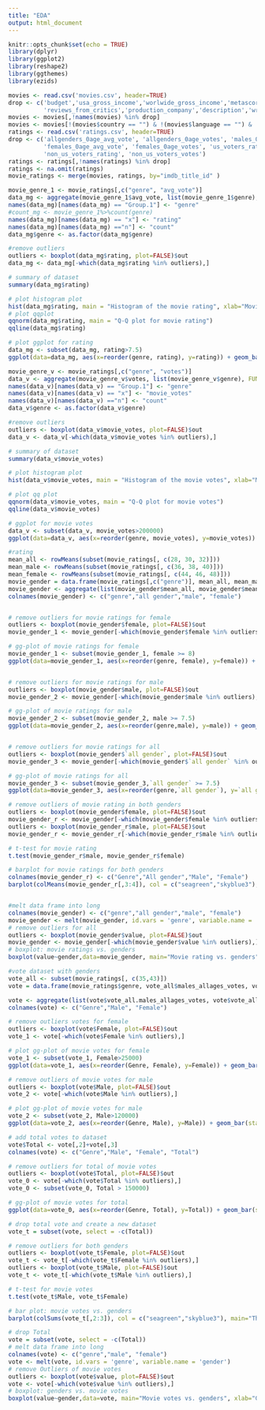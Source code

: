 ```yaml
---
title: "EDA"
output: html_document
---
```


```r
knitr::opts_chunk$set(echo = TRUE)
library(dplyr)
library(ggplot2)
library(reshape2)
library(ggthemes)
library(ezids)
```


```r
movies <- read.csv('movies.csv', header=TRUE)
drop <- c('budget','usa_gross_income','worlwide_gross_income','metascore','reviews_from_users',
          'reviews_from_critics','production_company','description','writer')
movies <- movies[,!names(movies) %in% drop]
movies <- movies[!(movies$country == "") & !(movies$language == "") & !(movies$director == "") & !(movies$actors == ""),]
ratings <- read.csv('ratings.csv', header=TRUE)
drop <- c('allgenders_0age_avg_vote', 'allgenders_0age_votes', 'males_0age_avg_vote', 'males_0age_votes',
          'females_0age_avg_vote', 'females_0age_votes', 'us_voters_rating', 'us_voters_votes', 
          'non_us_voters_rating', 'non_us_voters_votes')
ratings <- ratings[,!names(ratings) %in% drop]
ratings <- na.omit(ratings)
movie_ratings <- merge(movies, ratings, by="imdb_title_id" )
```


```r
movie_genre_1 <- movie_ratings[,c("genre", "avg_vote")]
data_mg <- aggregate(movie_genre_1$avg_vote, list(movie_genre_1$genre), FUN=mean, sort = FALSE)
names(data_mg)[names(data_mg) == "Group.1"] <- "genre"
#count_mg <- movie_genre_1%>%count(genre)
names(data_mg)[names(data_mg) == "x"] <- "rating"
names(data_mg)[names(data_mg) =="n"] <- "count"
data_mg$genre <- as.factor(data_mg$genre)

#remove outliers
outliers <- boxplot(data_mg$rating, plot=FALSE)$out
data_mg <- data_mg[-which(data_mg$rating %in% outliers),]

# summary of dataset
summary(data_mg$rating)

# plot histogram plot
hist(data_mg$rating, main = "Histogram of the movie rating", xlab="Movie rating", col="seagreen", breaks = 15)
# plot qqplot
qqnorm(data_mg$rating, main = "Q-Q plot for movie rating")
qqline(data_mg$rating)

# plot ggplot for rating
data_mg <- subset(data_mg, rating>7.5)
ggplot(data=data_mg, aes(x=reorder(genre, rating), y=rating)) + geom_bar(stat = "identity", position="dodge",alpha=.7,fill = "skyblue3") + scale_fill_brewer(palette = "Set2") + xlab("Movie genre") + ylab("Movie Rating")+ labs(title='The rating of various movie genres (rating >= 7.5)') + coord_flip()+theme(text = element_text(size=8),)+ theme(legend.position="right")+ theme(plot.title = element_text(size=12))

```

```r
movie_genre_v <- movie_ratings[,c("genre", "votes")]
data_v <- aggregate(movie_genre_v$votes, list(movie_genre_v$genre), FUN=sum, sort = FALSE)
names(data_v)[names(data_v) == "Group.1"] <- "genre"
names(data_v)[names(data_v) == "x"] <- "movie_votes"
names(data_v)[names(data_v) =="n"] <- "count"
data_v$genre <- as.factor(data_v$genre)

#remove outliers
outliers <- boxplot(data_v$movie_votes, plot=FALSE)$out
data_v <- data_v[-which(data_v$movie_votes %in% outliers),]

# summary of dataset
summary(data_v$movie_votes)

# plot histogram plot
hist(data_v$movie_votes, main = "Histogram of the movie votes", xlab="Movie votes", col="seagreen", breaks = 15)

# plot qq plot
qqnorm(data_v$movie_votes, main = "Q-Q plot for movie votes")
qqline(data_v$movie_votes)

# ggplot for movie votes
data_v <- subset(data_v, movie_votes>200000)
ggplot(data=data_v, aes(x=reorder(genre, movie_votes), y=movie_votes)) + geom_bar(stat = "identity", position="dodge",alpha=.7,fill = "skyblue3") + scale_fill_brewer(palette = "Set2") + xlab("Movie genre") + ylab("Movie Votes")+ labs(title='The sum of movie votes in movie genres (votes >= 200k)') + coord_flip()+theme(text = element_text(size=8),)+ theme(legend.position="right")+ theme(plot.title = element_text(size=12))

```

```r

#rating
mean_all <- rowMeans(subset(movie_ratings[, c(28, 30, 32)]))
mean_male <- rowMeans(subset(movie_ratings[, c(36, 38, 40)]))
mean_female <- rowMeans(subset(movie_ratings[, c(44, 46, 48)]))
movie_gender = data.frame(movie_ratings[,c("genre")], mean_all, mean_male, mean_female)
movie_gender <- aggregate(list(movie_gender$mean_all, movie_gender$mean_male, movie_gender$mean_female), by = list(movie_gender$`movie_ratings...c..genre...`), mean)
colnames(movie_gender) <- c("genre","all gender","male", "female")


# remove outliers for movie ratings for female
outliers <- boxplot(movie_gender$female, plot=FALSE)$out
movie_gender_1 <- movie_gender[-which(movie_gender$female %in% outliers),]

# gg-plot of movie ratings for female
movie_gender_1 <- subset(movie_gender_1, female >= 8)
ggplot(data=movie_gender_1, aes(x=reorder(genre, female), y=female)) + geom_bar(stat = "identity", position="dodge",alpha=.7, fill = 'skyblue3') + scale_fill_brewer(palette = "Set1") + xlab("movie genre") + ylab("Rating") + labs(title="Movie rating for female in various genre (rating >= 8)")+ coord_flip()+theme(text = element_text(size=8),)+ theme(legend.position="right")+ theme(plot.title = element_text(size=12))


# remove outliers for movie ratings for male
outliers <- boxplot(movie_gender$male, plot=FALSE)$out
movie_gender_2 <- movie_gender[-which(movie_gender$male %in% outliers),]

# gg-plot of movie ratings for male
movie_gender_2 <- subset(movie_gender_2, male >= 7.5)
ggplot(data=movie_gender_2, aes(x=reorder(genre,male), y=male)) + geom_bar(stat = "identity", position="dodge",alpha=.7,fill = 'seagreen') + scale_fill_brewer(palette = "Set1") + xlab("movie genre") + ylab("Rating")+ labs(title="Movie rating for male in various genre (rating >= 7.5)")+ coord_flip()+theme(text = element_text(size=8),)+ theme(legend.position="right")+ theme(plot.title = element_text(size=12))


# remove outliers for movie ratings for all
outliers <- boxplot(movie_gender$`all gender`, plot=FALSE)$out
movie_gender_3 <- movie_gender[-which(movie_gender$`all gender` %in% outliers),]

# gg-plot of movie ratings for all
movie_gender_3 <- subset(movie_gender_3,`all gender` >= 7.5)
ggplot(data=movie_gender_3, aes(x=reorder(genre,`all gender`), y=`all gender`)) + geom_bar(stat = "identity", position="dodge",alpha=.7,fill = 'indianred') + scale_fill_brewer(palette = "Set1") + xlab("movie genre") + ylab("Rating")+ labs(title="Movie rating for all gender in various genre (rating >= 7.5)")+ coord_flip()+theme(text = element_text(size=8),)+ theme(legend.position="right")+ theme(plot.title = element_text(size=12))

# remove outliers of movie rating in both genders
outliers <- boxplot(movie_gender$female, plot=FALSE)$out
movie_gender_r <- movie_gender[-which(movie_gender$female %in% outliers),]
outliers <- boxplot(movie_gender_r$male, plot=FALSE)$out
movie_gender_r <- movie_gender_r[-which(movie_gender_r$male %in% outliers),]

# t-test for movie rating
t.test(movie_gender_r$male, movie_gender_r$female)

# barplot for movie ratings for both genders
colnames(movie_gender_r) <- c("Genre","All gender","Male", "Female")
barplot(colMeans(movie_gender_r[,3:4]), col = c("seagreen","skyblue3"), main="The average of movie rating in female and male")


#melt data frame into long
colnames(movie_gender) <- c("genre","all gender","male", "female")
movie_gender <- melt(movie_gender, id.vars = 'genre', variable.name = 'gender')
# remove outliers for all
outliers <- boxplot(movie_gender$value, plot=FALSE)$out
movie_gender <- movie_gender[-which(movie_gender$value %in% outliers),]
# boxplot: movie ratings vs. genders
boxplot(value~gender,data=movie_gender, main="Movie rating vs. genders", xlab="Gender",ylab="Movie rating",col=c("indianred", "seagreen","skyblue3"))

```

```r
#vote dataset with genders
vote_all <- subset(movie_ratings[, c(35,43)])
vote = data.frame(movie_ratings$genre, vote_all$males_allages_votes, vote_all$females_allages_votes)

vote <- aggregate(list(vote$vote_all.males_allages_votes, vote$vote_all.females_allages_votes), by = list(vote$movie_ratings.genre), sum)
colnames(vote) <- c("Genre","Male", "Female")

# remove outliers votes for female 
outliers <- boxplot(vote$Female, plot=FALSE)$out
vote_1 <- vote[-which(vote$Female %in% outliers),]

# plot gg-plot of movie votes for female
vote_1 <- subset(vote_1, Female>25000)
ggplot(data=vote_1, aes(x=reorder(Genre, Female), y=Female)) + geom_bar(stat = "identity", position="dodge",alpha=.7,fill = "skyblue3") + scale_fill_brewer(palette = "Set2") + xlab("movie genre") + ylab("Votes")+ labs(title='The amount of votes from female with various movie genres(votes > 25k)') + coord_flip()+theme(text = element_text(size=8),)+ theme(legend.position="right")+ theme(plot.title = element_text(size=12))

# remove outliers of movie votes for male 
outliers <- boxplot(vote$Male, plot=FALSE)$out
vote_2 <- vote[-which(vote$Male %in% outliers),]

# plot gg-plot of movie votes for male
vote_2 <- subset(vote_2, Male>120000)
ggplot(data=vote_2, aes(x=reorder(Genre, Male), y=Male)) + geom_bar(stat = "identity", position="dodge",alpha=.7,fill = "seagreen") + scale_fill_brewer(palette = "Set2") + xlab("movie genre") + ylab("Votes")+ labs(title='The amount of votes from male with various movie genres(votes > 120k)') + coord_flip()+theme(text = element_text(size=8),)+ theme(legend.position="right")+ theme(plot.title = element_text(size=12))

# add total votes to dataset
vote$Total <- vote[,2]+vote[,3]
colnames(vote) <- c("Genre","Male", "Female", "Total")

# remove outliers for total of movie votes
outliers <- boxplot(vote$Total, plot=FALSE)$out
vote_0 <- vote[-which(vote$Total %in% outliers),]
vote_0 <- subset(vote_0, Total > 150000)

# gg-plot of movie votes for total
ggplot(data=vote_0, aes(x=reorder(Genre, Total), y=Total)) + geom_bar(stat = "identity", position="dodge",alpha=.7, fill= 'indianred') + scale_fill_brewer(palette = "Set1") + xlab("movie genre") + ylab("Votes")+ labs(title='The amount of votes in total with various movie genres(votes > 150k)') + coord_flip()+theme(text = element_text(size=8),)+ theme(legend.position="right")+ theme(plot.title = element_text(size=12))

# drop total vote and create a new dataset
vote_t = subset(vote, select = -c(Total))

# remove outliers for both genders
outliers <- boxplot(vote_t$Female, plot=FALSE)$out
vote_t <- vote_t[-which(vote_t$Female %in% outliers),]
outliers <- boxplot(vote_t$Male, plot=FALSE)$out
vote_t <- vote_t[-which(vote_t$Male %in% outliers),]

# t-test for movie votes
t.test(vote_t$Male, vote_t$Female)

# bar plot: movie votes vs. genders
barplot(colSums(vote_t[,2:3]), col = c("seagreen","skyblue3"), main="The total votes in female and male")

# drop Total
vote = subset(vote, select = -c(Total))
# melt data frame into long
colnames(vote) <- c("genre","male", "female")
vote <- melt(vote, id.vars = 'genre', variable.name = 'gender')
# remove Outliers of movie votes
outliers <- boxplot(vote$value, plot=FALSE)$out
vote <- vote[-which(vote$value %in% outliers),]
# boxplot: genders vs. movie votes
boxplot(value~gender,data=vote, main="Movie votes vs. genders", xlab="Gender",ylab="Movie rating",col=c("seagreen","skyblue3"))

```



